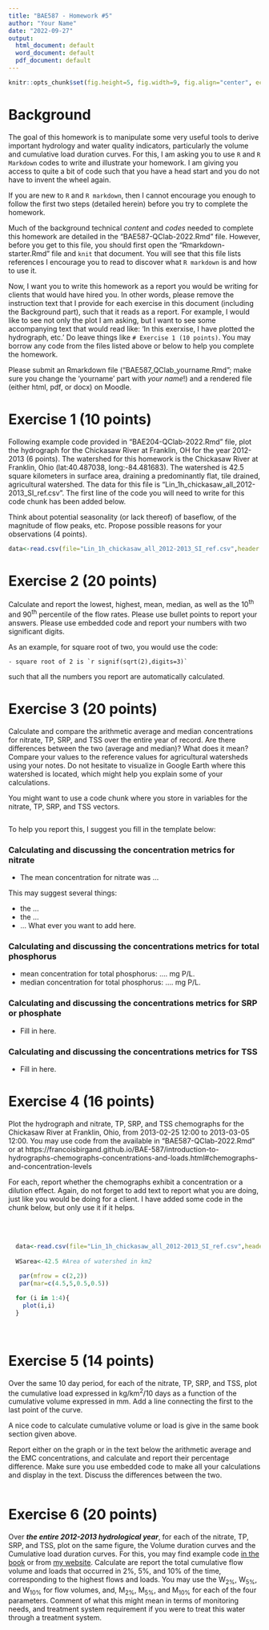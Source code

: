 ```yaml
---
title: "BAE587 - Homework #5"
author: "Your Name"
date: "2022-09-27"
output:
  html_document: default
  word_document: default
  pdf_document: default
---
```


```r
knitr::opts_chunk$set(fig.height=5, fig.width=9, fig.align="center", echo = FALSE)
```

# Background

The goal of this homework is to manipulate some very useful tools to derive important hydrology and water quality indicators, particularly the volume and cumulative load duration curves. For this, I am asking you to use `R` and `R Markdown` codes to write and illustrate your homework. I am giving you access to quite a bit of code such that you have a head start and you do not have to invent the wheel again. 

If you are new to `R` and `R markdown`, then I cannot encourage you enough to follow the first two steps (detailed herein) before you try to complete the homework. 

Much of the background technical *content* and *codes* needed to complete this homework are detailed in the “BAE587-QClab-2022.Rmd” file. However, before you get to this file, you should first open the "Rmarkdown-starter.Rmd" file and `knit` that document. You will see that this file lists references I encourage you to read to discover what `R markdown` is and how to use it. 

Now, I want you to write this homework as a report you would be writing for clients that would have hired you. In other words, please remove the instruction text that I provide for each exercise in this document (including the Background part), such that it reads as a report. For example, I would like to see not only the plot I am asking, but I want to see some accompanying text that would read like: 'In this exerxise, I have plotted the hydrograph, etc.' Do leave things like ```# Exercise 1 (10 points)```. You may borrow any code from the files listed above or below to help you complete the homework. 

Please submit an Rmarkdown file ("BAE587_QClab_yourname.Rmd"; make sure you change the 'yourname' part with *your name*!) and a rendered file (either html, pdf, or docx) on Moodle.


# Exercise 1 (10 points)

Following example code provided in “BAE204-QClab-2022.Rmd” file, plot the hydrograph for the Chickasaw River at Franklin, OH for the year 2012-2013 (6 points). The watershed for this homework is the Chickasaw River at Franklin, Ohio (lat:40.487038, long:-84.481683). The watershed is 42.5 square kilometers in surface area, draining a predominantly flat, tile drained, agricultural watershed. The data for this file is "Lin_1h_chickasaw_all_2012-2013_SI_ref.csv". The first line of the code you will need to write for this code chunk has been added below.

Think about potential seasonality (or lack thereof) of baseflow, of the magnitude of flow peaks, etc. Propose possible reasons for your observations (4 points).

```r

data<-read.csv(file="Lin_1h_chickasaw_all_2012-2013_SI_ref.csv",header = TRUE) #Reads file into table format


```

# Exercise 2 (20 points)

Calculate and report the lowest, highest, mean, median, as well as the 10^th^ and 90^th^ percentile of the flow rates. Please use bullet points to report your answers.  Please use embedded code and report your numbers with two significant digits.

As an example, for square root of two, you would use the code: 

```- square root of 2 is `r signif(sqrt(2),digits=3)` ```

such that all the numbers you report are automatically calculated.

# Exercise 3 (20 points)

Calculate and compare the arithmetic average and median concentrations for nitrate, TP, SRP, and TSS over the entire year of record. Are there differences between the two (average and median)? What does it mean? Compare your values to the reference values for agricultural watersheds using your notes. Do not hesitate to visualize in Google Earth where this watershed is located, which might help you explain some of your calculations.

You might want to use a code chunk where you store in variables for the nitrate, TP, SRP, and TSS vectors.

```r

```

To help you report this, I suggest you fill in the template below:

### Calculating and discussing the concentration metrics for nitrate 

- The mean concentration for nitrate was ...

This may suggest several things:

- the ...
- the ...
- ... What ever you want to add here.

### Calculating and discussing the concentrations metrics for total phosphorus 

- mean concentration for total phosphorus: .... mg P/L.
- median concentration for total phosphorus: .... mg P/L.



### Calculating and discussing the concentrations metrics for SRP or phosphate

- Fill in here.

### Calculating and discussing the concentrations metrics for TSS 

- Fill in here.


# Exercise 4 (16 points)

Plot the hydrograph and nitrate, TP, SRP, and TSS chemographs for the Chickasaw River at Franklin, Ohio, from 2013-02-25 12:00 to 2013-03-05 12:00. You may use code from the available in “BAE587-QClab-2022.Rmd” or at https://francoisbirgand.github.io/BAE-587/introduction-to-hydrographs-chemographs-concentrations-and-loads.html#chemographs-and-concentration-levels

For each, report whether the chemographs exhibit a concentration or a dilution effect. Again, do not forget to add text to report what you are doing, just like you would be doing for a client. I have added some code in the chunk below, but only use it if it helps.


</br></br>

```r
  data<-read.csv(file="Lin_1h_chickasaw_all_2012-2013_SI_ref.csv",header = TRUE) #Reads file into table format
  
  WSarea<-42.5 #Area of watershed in km2
 
   par(mfrow = c(2,2))
   par(mar=c(4.5,5,0.5,0.5))

  for (i in 1:4){
    plot(i,i)
  }
```

</br>

# Exercise 5 (14 points)

Over the same 10 day period, for each of the nitrate, TP, SRP, and TSS, plot the cumulative load expressed in kg/km^2^/10 days as a function of the cumulative volume expressed in mm. Add a line connecting the first to the last point of the curve. 

A nice code to calculate cumulative volume or load is give in the same book section given above.

Report either on the graph or in the text below the arithmetic average and the EMC concentrations, and calculate and report their percentage difference. Make sure you use embedded code to make all your calculations and display in the text. Discuss the differences between the two.


```r

```

# Exercise 6 (20 points)

Over ***the entire 2012-2013 hydrological year***, for each of the nitrate, TP, SRP, and TSS, plot on the same figure, the Volume duration curves and the Cumulative load duration curves. For this, you may find example code [in the book](https://francoisbirgand.github.io/BAE-587/introduction-to-hydrographs-chemographs-concentrations-and-loads.html#evaluating-the-importance-of-rare-high-flow-events-flow-duration-curves) or from [my website](https://francoisbirgand.github.io/blog-flow-and-load-duration-curves.html). Calculate are report the total cumulative flow volume and loads that occurred in 2%, 5%, and 10% of the time, corresponding to the highest flows and loads. You may use the W~2%~, W~5%~, and W~10%~ for flow volumes, and, M~2%~, M~5%~, and M~10%~ for each of the four parameters. Comment of what this might mean in terms of monitoring needs, and treatment system requirement if you were to treat this water through a treatment system.


```r

```
